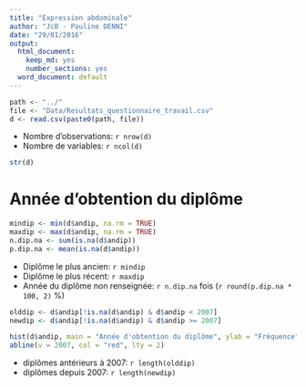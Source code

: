 ```yaml
---
title: "Expression abdominale"
author: "JcB - Pauline DENNI"
date: "29/01/2016"
output:
  html_document:
    keep_md: yes
    number_sections: yes
  word_document: default
---
```


```r
path <- "../"
file <- "Data/Resultats_questionnaire_travail.csv"
d <- read.csv(paste0(path, file))

```

- Nombre d'observations: `r nrow(d)`
- Nombre de variables: `r ncol(d)`

```r
str(d)

```

Année d'obtention du diplôme
============================

```r
mindip <- min(d$andip, na.rm = TRUE)
maxdip <- max(d$andip, na.rm = TRUE)
n.dip.na <- sum(is.na(d$andip))
p.dip.na <- mean(is.na(d$andip))

```

- Diplôme le plus ancien: `r mindip`
- Diplôme le plus récent: `r maxdip`
- Année du diplôme non renseignée: `r n.dip.na` fois (`r round(p.dip.na * 100, 2)` %)

```r
olddip <- d$andip[!is.na(d$andip) & d$andip < 2007]
newdip <- d$andip[!is.na(d$andip) & d$andip >= 2007]

hist(d$andip, main = "Année d'obtention du diplôme", ylab = "Fréquence", col = "cornflowerblue", border = "white", xlab = "")
abline(v = 2007, col = "red", lty = 2)

```

- diplômes antérieurs à 2007: `r length(olddip)`
- diplômes depuis 2007: `r length(newdip)`

